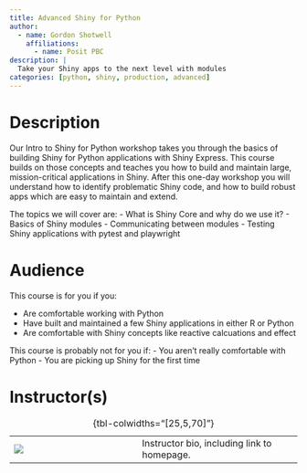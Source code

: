 ```yaml
---
title: Advanced Shiny for Python
author:
  - name: Gordon Shotwell
    affiliations:
      - name: Posit PBC   
description: |
  Take your Shiny apps to the next level with modules
categories: [python, shiny, production, advanced]
---
```


# Description

Our Intro to Shiny for Python workshop takes you through the basics of building Shiny for Python applications with Shiny Express. This course builds on those concepts and teaches you how to build and maintain large, mission-critical applications in Shiny. After this one-day workshop you will understand how to identify problematic Shiny code, and how to build robust apps which are easy to maintain and extend.

The topics we will cover are: - What is Shiny Core and why do we use it? - Basics of Shiny modules - Communicating between modules - Testing Shiny applications with pytest and playwright

# Audience

This course is for you if you:

-   Are comfortable working with Python
-   Have built and maintained a few Shiny applications in either R or Python
-   Are comfortable with Shiny concepts like reactive calcuations and effect

This course is probably not for you if: - You aren't really comfortable with Python - You are picking up Shiny for the first time

# Instructor(s)

|                               |     |                                             |
|-------------------------------|-----|---------------------------------------------|
| ![](images/name-lastname.jpg) |     | Instructor bio, including link to homepage. |

: {tbl-colwidths="\[25,5,70\]"}
